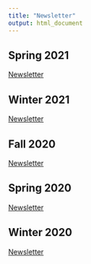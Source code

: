 ```yaml
---
title: "Newsletter"
output: html_document
---
```


## Spring 2021

[Newsletter](PDFS/S21.pdf)

## Winter 2021

[Newsletter](PDFS/W21.pdf)

## Fall 2020

[Newsletter](PDFS/F20.pdf)

## Spring 2020

[Newsletter](PDFS/S20.pdf)

## Winter 2020

[Newsletter](PDFS/W20.pdf)
